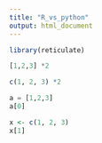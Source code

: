 ```yaml
---
title: "R_vs_python"
output: html_document
---
```




```r
library(reticulate)
```


```python
[1,2,3] *2
```



```r
c(1, 2, 3) *2
```





```python
a = [1,2,3]
a[0]
```




```r
x <- c(1, 2, 3) 
x[1]
```
